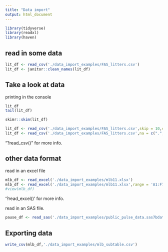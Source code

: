 ```yaml
---
title: "Data import"
output: html_document
---
```


```r
library(tidyverse)
library(readxl)
library(haven)
```

## read in some data

```r
lit_df <- read_csv('./data_import_examples/FAS_litters.csv')
lit_df <- janitor::clean_names(lit_df)

```

## Take a look at data

printing in the console
```r
lit_df
tail(lit_df)
```


```r
skimr::skim(lit_df)
```


```r
lit_df <- read_csv('./data_import_examples/FAS_litters.csv',skip = 10,col_names = F)
lit_df <- read_csv('./data_import_examples/FAS_litters.csv',na = c(".", "NA", ""))
```
"?read_csv()" for more info.

## other data format

read in an excel file

```r
mlb_df <- read_excel('./data_import_examples/mlb11.xlsx')
mlb_df <- read_excel('./data_import_examples/mlb11.xlsx',range = 'A1:F7')
#view(mlb_df)
```

'?read_excel()' for more info.

read in an SAS file.

```r
pause_df <- read_sas('./data_import_examples/public_pulse_data.sas7bdat')
```


## Exporting data

```r
write_csv(mlb_df,'./data_import_examples/mlb_subtable.csv')
```

